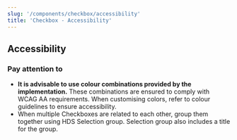 ```yaml
---
slug: '/components/checkbox/accessibility'
title: 'Checkbox - Accessibility'
---
```




## Accessibility

### Pay attention to
- **It is advisable to use colour combinations provided by the implementation.** These combinations are ensured to comply with WCAG AA requirements. When customising colors, refer to <InternalLink href="/foundation/design-tokens/colour">colour guidelines</InternalLink> to ensure accessibility.
- When multiple Checkboxes are related to each other, group them together using <InternalLink href="/components/selection-group">HDS Selection group</InternalLink>. Selection group also includes a title for the group.
